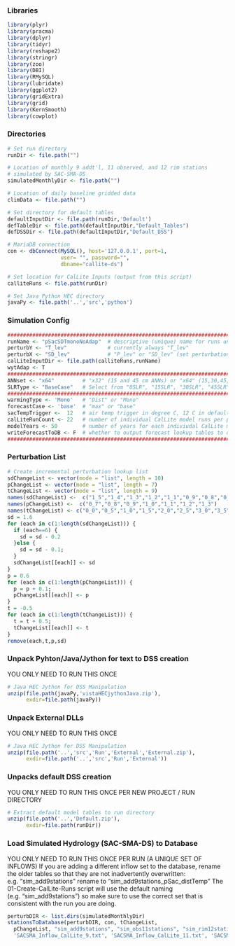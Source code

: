 
### Libraries
```r
library(plyr)
library(pracma)
library(dplyr)
library(tidyr)
library(reshape2)
library(stringr)
library(zoo)
library(DBI)
library(RMySQL)
library(lubridate)
library(ggplot2)
library(gridExtra)
library(grid)
library(KernSmooth)
library(cowplot)
```

### Directories
```r
# Set run directory
runDir <- file.path("")

# Location of monthly 9 addt'l, 11 observed, and 12 rim stations
# simulated by SAC-SMA-DS
simulatedMonthlyDir <- file.path("")

# Location of daily baseline gridded data
climData <- file.path("")

# Set directory for default tables
defaultInputDir <- file.path(runDir,'Default')
defTableDir <- file.path(defaultInputDir,"Default_Tables")
defDSSDir <- file.path(defaultInputDir,"Default_DSS")

# MariaDB connection
con <- dbConnect(MySQL(), host='127.0.0.1', port=1,
                 user= "", password="",
                 dbname="callite-ds")

# Set location for CalLite Inputs (output from this script)
calliteRuns <- file.path(runDir)

# Set Java Python HEC directory
javaPy <- file.path('..','src','python')
```

### Simulation Config
```r
################################################################################################################
runName <- "pSacSDTmonoNoAdap"  # descriptive (unique) name for runs under consistent assumptions and hydrology
perturbY <- "T_lev"             # currently always "T_lev"
perturbX <- "SD_lev"            # "P_lev" or "SD_lev" (set perturbation framework)
calLiteInputDir <- file.path(calliteRuns,runName)
wytAdap <- T
################################################################################################################
ANNset <- "x64"         # "x32" (15 and 45 cm ANNs) or "x64" (15,30,45, and 60cm ANNs)
SLRType <- "BaseCase"   # Select from "0SLR", "15SLR", "30SLR", "45SLR", "60SLR" or "BaseCase"
################################################################################################################
warmingType <- 'Mono'   # "Dist" or "Mono"
forecastCase <- 'base'  # "max" or "base"
sacTempTrigger <-  12   # air temp trigger in degree C, 12 C in default run
calLiteRunCount <- 22   # number of individual CalLite model runs per perturbation
modelYears <- 50        # number of years for each indiviudal CalLite model
writeForecastToDB <- F  # whether to output forecast lookup tables to db
################################################################################################################
```

### Perturbation List
```r
# Create incremental perturbation lookup list
sdChangeList <- vector(mode = "list", length = 10)
pChangeList <- vector(mode = "list", length = 7)
tChangeList <- vector(mode = "list", length = 9)
names(sdChangeList) <-  c("1_5","1_4","1_3","1_2","1_1","0_9","0_8","0_7","0_6","0_5")
names(pChangeList) <-  c("0_7","0_8","0_9","1_0","1_1","1_2","1_3")
names(tChangeList) <- c("0_0","0_5","1_0","1_5","2_0","2_5","3_0","3_5","4_0") 
sd = 1.6
for (each in c(1:length(sdChangeList))) {
  if (each==6) {
    sd = sd - 0.2 
  }else {
    sd = sd - 0.1;
  }
  sdChangeList[[each]] <- sd
}
p = 0.6
for (each in c(1:length(pChangeList))) {
  p = p + 0.1;
  pChangeList[[each]] <- p
}
t = -0.5
for (each in c(1:length(tChangeList))) {
  t = t + 0.5;
  tChangeList[[each]] <- t
}
remove(each,t,p,sd)
```

### Unpack Pyhton/Java/Jython for text to DSS creation
YOU ONLY NEED TO RUN THIS ONCE 
```r
# Java HEC Jython for DSS Manipulation
unzip(file.path(javaPy,'vistaHECjythonJava.zip'),
      exdir=file.path(javaPy))
```

### Unpack External DLLs
YOU ONLY NEED TO RUN THIS ONCE
```r
# Java HEC Jython for DSS Manipulation
unzip(file.path('..','src','Run','External','External.zip'),
      exdir=file.path('..','src','Run','External'))
```

### Unpacks default DSS creation
YOU ONLY NEED TO RUN THIS ONCE PER NEW PROJECT / RUN DIRECTORY
```r
# Extract default model tables to run directory
unzip(file.path('..','Default.zip'),
      exdir=file.path(runDir))
```

### Load Simulated Hydrology (SAC-SMA-DS) to Database
YOU ONLY NEED TO RUN THIS ONCE PER RUN (A UNIQUE SET OF INFLOWS)
If you are adding a different inflow set to the database, rename the older tables so that they are not inadvertently overwritten: e.g. "sim_add9stations" rename to "sim_add9stations_pSac_distTemp"
The 01-Create-CalLite-Runs script will use the default naming (e.g. "sim_add9stations") so make sure to use the correct set that is consistent with the run you are doing.
```r
perturbDIR <- list.dirs(simulatedMonthlyDir)
stationsToDatabase(perturbDIR, con, tChangeList,
  pChangeList, "sim_add9stations", "sim_obs11stations", "sim_rim12stations",
  'SACSMA_Inflow_CalLite_9.txt', 'SACSMA_Inflow_CalLite_11.txt', 'SACSMA_Inflow_CalLite_12.txt')
```


